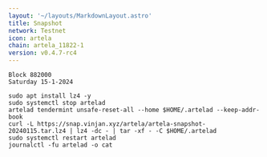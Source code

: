```yaml
---
layout: '~/layouts/MarkdownLayout.astro'
title: Snapshot
network: Testnet
icon: artela
chain: artela_11822-1
version: v0.4.7-rc4
---
```

```
Block 882000
Saturday 15-1-2024
```
```
sudo apt install lz4 -y
sudo systemctl stop artelad
artelad tendermint unsafe-reset-all --home $HOME/.artelad --keep-addr-book
curl -L https://snap.vinjan.xyz/artela/artela-snapshot-20240115.tar.lz4 | lz4 -dc - | tar -xf - -C $HOME/.artelad
sudo systemctl restart artelad
journalctl -fu artelad -o cat
```
